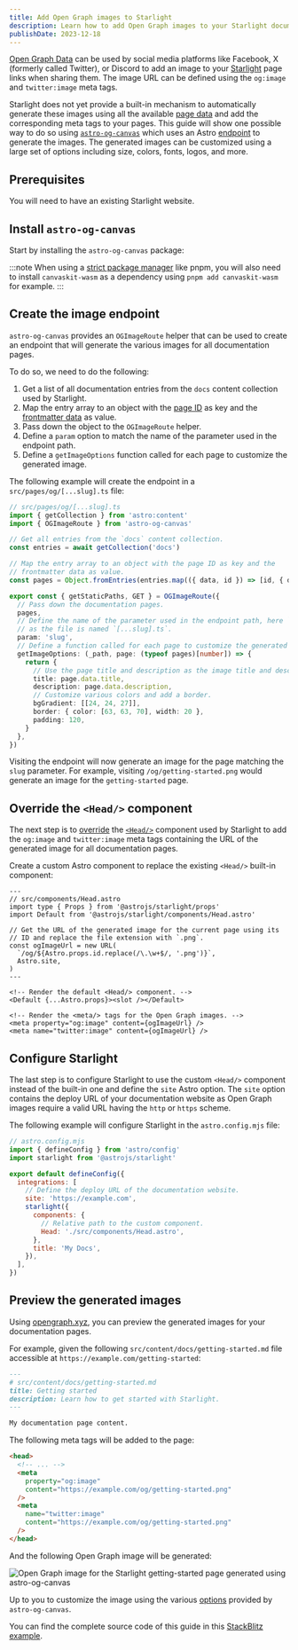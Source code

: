 ```yaml
---
title: Add Open Graph images to Starlight
description: Learn how to add Open Graph images to your Starlight documentation website using astro-og-canvas.
publishDate: 2023-12-18
---
```


[Open Graph Data](https://ogp.me/) can be used by social media platforms like Facebook, X (formerly called Twitter), or Discord to add an image to your [Starlight](https://starlight.astro.build) page links when sharing them.
The image URL can be defined using the `og:image` and `twitter:image` meta tags.

Starlight does not yet provide a built-in mechanism to automatically generate these images using all the available [page data](https://starlight.astro.build/reference/overrides/#props) and add the corresponding meta tags to your pages.
This guide will show one possible way to do so using [`astro-og-canvas`](https://github.com/delucis/astro-og-canvas) which uses an Astro [endpoint](https://docs.astro.build/en/core-concepts/endpoints/) to generate the images.
The generated images can be customized using a large set of options including size, colors, fonts, logos, and more.

## Prerequisites

You will need to have an existing Starlight website.

## Install `astro-og-canvas`

Start by installing the `astro-og-canvas` package:


<Pkg pkg="astro-og-canvas" />

:::note
When using a [strict package manager](https://pnpm.io/pnpm-vs-npm#npms-flat-tree) like pnpm, you will also need to install `canvaskit-wasm` as a dependency using `pnpm add canvaskit-wasm` for example.
:::

## Create the image endpoint

`astro-og-canvas` provides an `OGImageRoute` helper that can be used to create an endpoint that will generate the various images for all documentation pages.

To do so, we need to do the following:

1. Get a list of all documentation entries from the `docs` content collection used by Starlight.
1. Map the entry array to an object with the [page ID](https://docs.astro.build/en/reference/api-reference/#id) as key and the [frontmatter data](https://starlight.astro.build/reference/frontmatter/) as value.
1. Pass down the object to the `OGImageRoute` helper.
1. Define a `param` option to match the name of the parameter used in the endpoint path.
1. Define a `getImageOptions` function called for each page to customize the generated image.

The following example will create the endpoint in a `src/pages/og/[...slug].ts` file:

```ts
// src/pages/og/[...slug].ts
import { getCollection } from 'astro:content'
import { OGImageRoute } from 'astro-og-canvas'

// Get all entries from the `docs` content collection.
const entries = await getCollection('docs')

// Map the entry array to an object with the page ID as key and the
// frontmatter data as value.
const pages = Object.fromEntries(entries.map(({ data, id }) => [id, { data }]))

export const { getStaticPaths, GET } = OGImageRoute({
  // Pass down the documentation pages.
  pages,
  // Define the name of the parameter used in the endpoint path, here `slug`
  // as the file is named `[...slug].ts`.
  param: 'slug',
  // Define a function called for each page to customize the generated image.
  getImageOptions: (_path, page: (typeof pages)[number]) => {
    return {
      // Use the page title and description as the image title and description.
      title: page.data.title,
      description: page.data.description,
      // Customize various colors and add a border.
      bgGradient: [[24, 24, 27]],
      border: { color: [63, 63, 70], width: 20 },
      padding: 120,
    }
  },
})
```

Visiting the endpoint will now generate an image for the page matching the `slug` parameter.
For example, visiting `/og/getting-started.png` would generate an image for the `getting-started` page.

## Override the `<Head/>` component

The next step is to [override](https://starlight.astro.build/guides/overriding-components/) the [`<Head/>`](https://starlight.astro.build/reference/overrides/#head-1) component used by Starlight to add the `og:image` and `twitter:image` meta tags containing the URL of the generated image for all documentation pages.

Create a custom Astro component to replace the existing `<Head/>` built-in component:

```astro
---
// src/components/Head.astro
import type { Props } from '@astrojs/starlight/props'
import Default from '@astrojs/starlight/components/Head.astro'

// Get the URL of the generated image for the current page using its
// ID and replace the file extension with `.png`.
const ogImageUrl = new URL(
  `/og/${Astro.props.id.replace(/\.\w+$/, '.png')}`,
  Astro.site,
)
---

<!-- Render the default <Head/> component. -->
<Default {...Astro.props}><slot /></Default>

<!-- Render the <meta/> tags for the Open Graph images. -->
<meta property="og:image" content={ogImageUrl} />
<meta name="twitter:image" content={ogImageUrl} />
```

## Configure Starlight

The last step is to configure Starlight to use the custom `<Head/>` component instead of the built-in one and define the `site` Astro option.
The `site` option contains the deploy URL of your documentation website as Open Graph images require a valid URL having the `http` or `https` scheme.

The following example will configure Starlight in the `astro.config.mjs` file:

```js ins={7-8,10-13}
// astro.config.mjs
import { defineConfig } from 'astro/config'
import starlight from '@astrojs/starlight'

export default defineConfig({
  integrations: [
    // Define the deploy URL of the documentation website.
    site: 'https://example.com',
    starlight({
      components: {
        // Relative path to the custom component.
        Head: './src/components/Head.astro',
      },
      title: 'My Docs',
    }),
  ],
})
```

## Preview the generated images

Using [opengraph.xyz](https://www.opengraph.xyz/), you can preview the generated images for your documentation pages.

For example, given the following `src/content/docs/getting-started.md` file accessible at `https://example.com/getting-started`:

```md
---
# src/content/docs/getting-started.md
title: Getting started
description: Learn how to get started with Starlight.
---

My documentation page content.
```

The following meta tags will be added to the page:

```html
<head>
  <!-- ... -->
  <meta
    property="og:image"
    content="https://example.com/og/getting-started.png"
  />
  <meta
    name="twitter:image"
    content="https://example.com/og/getting-started.png"
  />
</head>
```

And the following Open Graph image will be generated:

![Open Graph image for the Starlight getting-started page generated using astro-og-canvas](../../assets/starlight-og-images/preview.png)

Up to you to customize the image using the various [options](https://github.com/delucis/astro-og-canvas/tree/latest/packages/astro-og-canvas#image-options) provided by `astro-og-canvas`.

You can find the complete source code of this guide in this [StackBlitz example](https://stackblitz.com/edit/github-kwvza5?file=src%2Fpages%2Fog%2F%5B...slug%5D.ts).

